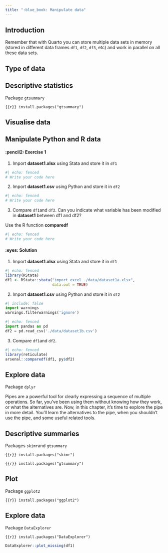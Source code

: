 ```yaml
---
title: ":blue_book: Manipulate data"
---
```


## Introduction

::: callout-important
Remember that with Quarto you can store multiple data sets in memory (stored in different data frames `df1`, `df2`, `df3`, etc) and work in parallel on all these data sets.
:::

## Type of data

## Descriptive statistics

Package `gtsummary`

```{{r}}
install.packages("gtsummary")
```

## Visualise data

## Manipulate Python and R data

::: {.panel-tabset}

#### :pencil2: Exercise 1

1. Import **dataset1.xlsx** using Stata and store it in `df1`

```r
#| echo: fenced
# Write your code here
```

2. Import **dataset1.csv** using Python and store it in `df2`

```python
#| echo: fenced
# Write your code here
```

3. Compare `df1`and `df2`. Can you indicate what variable has been modified in **dataset1** between df1 and df2?

::: callout-tip
Use the R function **comparedf**
:::

```r
#| echo: fenced
# Write your code here
```

#### :eyes: Solution

1. Import **dataset1.xlsx** using Stata and store it in `df1`

```r
#| echo: fenced
library(RStata)
df1 <- RStata::stata("import excel ./data/dataset1a.xlsx",
                     data.out = TRUE)
```

2. Import **dataset1.csv** using Python and store it in `df2`

```python
#| include: false
import warnings
warnings.filterwarnings('ignore')
```

```python
#| echo: fenced
import pandas as pd
df2 = pd.read_csv('./data/dataset1b.csv')
```

3. Compare `df1`and `df2`.

```r
#| echo: fenced
library(reticulate)
arsenal::comparedf(df1, py$df2)
```
:::

## Explore data

Package `dplyr`

Pipes are a powerful tool for clearly expressing a sequence of multiple operations. So far, you’ve been using them without knowing how they work, or what the alternatives are. Now, in this chapter, it’s time to explore the pipe in more detail. You’ll learn the alternatives to the pipe, when you shouldn’t use the pipe, and some useful related tools.

## Descriptive summaries

Packages `skimr`and `gtsummary`

```{{r}}
install.packages("skimr")
```

```{{r}}
install.packages("gtsummary")
```

## Plot

Package `ggplot2`

```{{r}}
install.packages("ggplot2")
```

## Explore data

Package `DataExplorer`

```{{r}}
install.packages("DataExplorer")
```

```r
DataExplorer::plot_missing(df1)
```